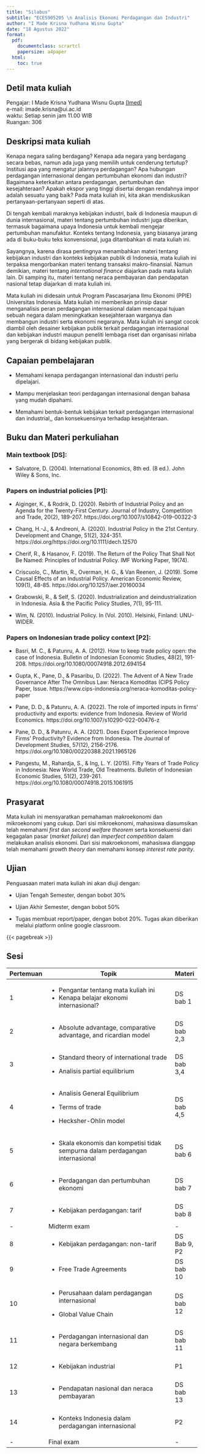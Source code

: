 ```yaml
---
title: "Silabus"
subtitle: "ECES905205 \n Analisis Ekonomi Perdagangan dan Industri"
author: "I Made Krisna Yudhana Wisnu Gupta"
date: "18 Agustus 2022"
format:
  pdf:
    documentclass: scrartcl
    papersize: a4paper
  html:
    toc: true
---
```


```{=tex}
\begin{center}
\rule{5.9in}{0.5pt}
\end{center}
```
## Detil mata kuliah

Pengajar: I Made Krisna Yudhana Wisnu Gupta [(Imed)](https://www.krisna.or.id/#CV)  
e-mail: imade.krisna\@ui.ac.id  
waktu: Setiap senin jam 11.00 WIB  
Ruangan: 306  



## Deskripsi mata kuliah

Kenapa negara saling berdagang? Kenapa ada negara yang berdagang secara bebas, namun ada juga yang memilih untuk cenderung tertutup? Institusi apa yang mengatur jalannya perdagangan? Apa hubungan perdagangan internasional dengan pertumbuhan ekonomi dan industri? Bagaimana keterkaitan antara perdagangan, pertumbuhan dan kesejahteraan? Apakah ekspor yang tinggi disertai dengan rendahnya impor adalah sesuatu yang baik? Pada mata kuliah ini, kita akan mendiskusikan pertanyaan-pertanyaan seperti di atas.

Di tengah kembali maraknya kebijakan industri, baik di Indonesia maupun di dunia internasional, materi tentang pertumbuhan industri juga diberikan, termasuk bagaimana upaya Indonesia untuk kembali mengejar pertumbuhan manufaktur. Konteks tentang Indonesia, yang biasanya jarang ada di buku-buku teks konvensional, juga ditambahkan di mata kuliah ini.

Sayangnya, karena dirasa pentingnya menambahkan materi tentang kebijakan industri dan konteks kebijakan publik di Indonesia, mata kuliah ini terpaksa mengorbankan materi tentang transaksi makro-finansial. Namun demikian, materi tentang *international finance* diajarkan pada mata kuliah lain. Di samping itu, materi tentang neraca pembayaran dan pendapatan nasional tetap diajarkan di mata kuliah ini.

Mata kuliah ini didesain untuk Program Pascasarjana Ilmu Ekonomi (PPIE) Universitas Indonesia. Mata kuliah ini memberikan prinsip dasar menganalisis peran perdagangan internasional dalam mencapai tujuan sebuah negara dalam meningkatkan kesejahteraan warganya dan membangun industri serta ekonomi negaranya. Mata kuliah ini sangat cocok diambil oleh desainer kebijakan publik terkait perdagangan internasional dan kebijakan industri maupun peneliti lembaga riset dan organisasi nirlaba yang bergerak di bidang kebijakan publik.

## Capaian pembelajaran

-   Memahami kenapa perdagangan internasional dan industri perlu dipelajari.

-   Mampu menjelaskan teori perdagangan internasional dengan bahasa yang mudah dipahami.

-   Memahami bentuk-bentuk kebijakan terkait perdagangan internasional dan industrial,, dan konsekuensinya terhadap kesejahteraan.

## Buku dan Materi perkuliahan

### Main textbook \[DS\]:

-   Salvatore, D. (2004). International Economics, 8th ed. (8 ed.). John Wiley & Sons, Inc.

### Papers on industrial policies \[P1\]:

-   Aiginger, K., & Rodrik, D. (2020). Rebirth of Industrial Policy and an Agenda for the Twenty-First Century. Journal of Industry, Competition and Trade, 20(2), 189-207. https://doi.org/10.1007/s10842-019-00322-3

-   Chang, H.-J., & Andreoni, A. (2020). Industrial Policy in the 21st Century. Development and Change, 51(2), 324-351. https://doi.org/https://doi.org/10.1111/dech.12570

-   Cherif, R., & Hasanov, F. (2019). The Return of the Policy That Shall Not Be Named: Principles of Industrial Policy. IMF Working Paper, 19(74).

-   Criscuolo, C., Martin, R., Overman, H. G., & Van Reenen, J. (2019). Some Causal Effects of an Industrial Policy. American Economic Review, 109(1), 48-85. https://doi.org/10.1257/aer.20160034

-   Grabowski, R., & Self, S. (2020). Industrialization and deindustrialization in Indonesia. Asia & the Pacific Policy Studies, 7(1), 95-111.

-   Wim, N. (2010). Industrial Policy. In (Vol. 2010). Helsinki, Finland: UNU-WIDER.

### Papers on Indonesian trade policy context \[P2\]:

-   Basri, M. C., & Patunru, A. A. (2012). How to keep trade policy open: the case of Indonesia. Bulletin of Indonesian Economic Studies, 48(2), 191-208. https://doi.org/10.1080/00074918.2012.694154

-   Gupta, K., Pane, D., & Pasaribu, D. (2022). The Advent of A New Trade Governance After The Omnibus Law: Neraca Komoditas (CIPS Policy Paper, Issue. https://www.cips-indonesia.org/neraca-komoditas-policy-paper

-   Pane, D. D., & Patunru, A. A. (2022). The role of imported inputs in firms' productivity and exports: evidence from Indonesia. Review of World Economics. https://doi.org/10.1007/s10290-022-00476-z

-   Pane, D. D., & Patunru, A. A. (2021). Does Export Experience Improve Firms' Productivity? Evidence from Indonesia. The Journal of Development Studies, 57(12), 2156-2176. https://doi.org/10.1080/00220388.2021.1965126

-   Pangestu, M., Rahardja, S., & Ing, L. Y. (2015). Fifty Years of Trade Policy in Indonesia: New World Trade, Old Treatments. Bulletin of Indonesian Economic Studies, 51(2), 239-261. https://doi.org/10.1080/00074918.2015.1061915

## Prasyarat

Mata kuliah ini mensyaratkan pemahaman makroekonomi dan mikroekonomi yang cukup. Dari sisi mikroekonomi, mahasiswa diasumsikan telah memahami *first* dan *second welfare theorem* serta konsekuensi dari kegagalan pasar (*market failure*) dan *imperfect competition* dalam melakukan analisis ekonomi. Dari sisi makroekonomi, mahasiswa dianggap telah memahami *growth theory* dan memahami konsep *interest rate parity*.

## Ujian

Penguasaan materi mata kuliah ini akan diuji dengan:

-   Ujian Tengah Semester, dengan bobot 30%

-   Ujian Akhir Semester, dengan bobot 50%

-   Tugas membuat report/paper, dengan bobot 20%. Tugas akan diberikan melalui platform online google classroom.

{{< pagebreak >}}

## Sesi

+-----------+---------------------------------------------------------------------------------+--------------+
| Pertemuan | Topik                                                                           | Materi       |
+===========+=================================================================================+==============+
| 1         | -   Pengantar tentang mata kuliah ini                                           | DS bab 1     |
|           | -   Kenapa belajar ekonomi internasional?                                       |              |
+-----------+---------------------------------------------------------------------------------+--------------+
| 2         | -   Absolute advantage, comparative advantage, and ricardian model              | DS bab 2,3   |
+-----------+---------------------------------------------------------------------------------+--------------+
| 3         | -   Standard theory of international trade                                      | DS bab 3,4   |
|           |                                                                                 |              |
|           | -   Analisis partial equilibrium                                                |              |
+-----------+---------------------------------------------------------------------------------+--------------+
| 4         | -   Analisis General Equilibrium                                                | DS bab 4,5   |
|           |                                                                                 |              |
|           | -   Terms of trade                                                              |              |
|           |                                                                                 |              |
|           | -   Hecksher-Ohlin model                                                        |              |
+-----------+---------------------------------------------------------------------------------+--------------+
| 5         | -   Skala ekonomis dan kompetisi tidak sempurna dalam perdagangan internasional | DS bab 6     |
+-----------+---------------------------------------------------------------------------------+--------------+
| 6         | -   Perdagangan dan pertumbuhan ekonomi                                         | DS bab 7     |
+-----------+---------------------------------------------------------------------------------+--------------+
| 7         | -   Kebijakan perdagangan: tarif                                                | DS bab 8     |
+-----------+---------------------------------------------------------------------------------+--------------+
| \-        | Midterm exam                                                                    | \-           |
+-----------+---------------------------------------------------------------------------------+--------------+
| 8         | -   Kebijakan perdagangan: non-tarif                                            | DS Bab 9, P2 |
+-----------+---------------------------------------------------------------------------------+--------------+
| 9         | -   Free Trade Agreements                                                       | DS bab 10    |
+-----------+---------------------------------------------------------------------------------+--------------+
| 10        | -   Perusahaan dalam perdagangan internasional                                  | DS bab 12    |
|           |                                                                                 |              |
|           | -   Global Value Chain                                                          |              |
+-----------+---------------------------------------------------------------------------------+--------------+
| 11        | -   Perdagangan internasional dan negara berkembang                             | DS bab 11    |
+-----------+---------------------------------------------------------------------------------+--------------+
| 12        | -   Kebijakan industrial                                                        | P1           |
+-----------+---------------------------------------------------------------------------------+--------------+
| 13        | -   Pendapatan nasional dan neraca pembayaran                                   | DS bab 13    |
+-----------+---------------------------------------------------------------------------------+--------------+
| 14        | -   Konteks Indonesia dalam perdagangan internasional                           | P2           |
+-----------+---------------------------------------------------------------------------------+--------------+
| \-        | Final exam                                                                      | \-           |
+-----------+---------------------------------------------------------------------------------+--------------+
